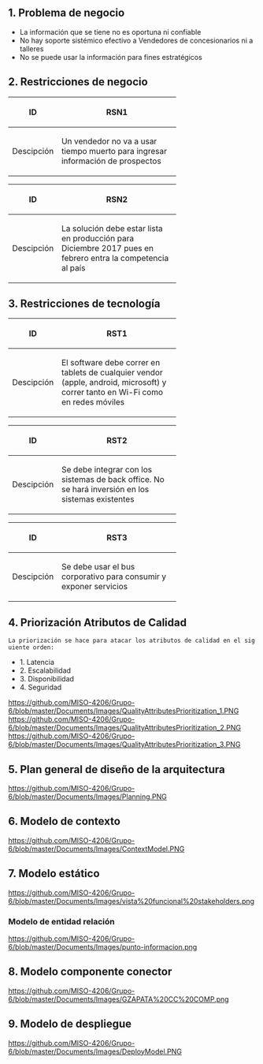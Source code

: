 ==1. Problema de negocio ==

* La información que se tiene no es oportuna ni confiable
* No hay soporte sistémico efectivo a Vendedores de concesionarios ni a talleres
* No se puede usar la información para fines estratégicos


==2. Restricciones de negocio ==

{| 
!width="50"|ID
!width="225"|RSN1
|-
| Descipción
| Un vendedor no va a usar tiempo muerto para ingresar información de prospectos 
|}

{| 
!width="50"|ID
!width="225"|RSN2
|-
| Descipción
| La solución debe estar lista en producción para Diciembre 2017 pues en febrero entra la competencia al país
|}



==3. Restricciones de tecnología==

{| 
!width="50"|ID
!width="225"|RST1
|-
| Descipción
| El software debe correr en tablets de cualquier vendor (apple, android, microsoft) y correr tanto en Wi-Fi como en redes móviles
|}

{| 
!width="50"|ID
!width="225"|RST2
|-
| Descipción
| Se debe integrar con los sistemas de back office. No se hará inversión en los sistemas existentes
|}

{| 
!width="50"|ID
!width="225"|RST3
|-
| Descipción
| Se debe usar el bus corporativo para consumir y exponer servicios
|}

==4. Priorización Atributos de Calidad ==

 La priorización se hace para atacar los atributos de calidad en el siguiente orden:
* 1. Latencia
* 2. Escalabilidad
* 3. Disponibilidad
* 4. Seguridad

[[https://github.com/MISO-4206/Grupo-6/blob/master/Documents/Images/QualityAttributesPrioritization_1.PNG]]
[[https://github.com/MISO-4206/Grupo-6/blob/master/Documents/Images/QualityAttributesPrioritization_2.PNG]]
[[https://github.com/MISO-4206/Grupo-6/blob/master/Documents/Images/QualityAttributesPrioritization_3.PNG]]

==5. Plan general de diseño de la arquitectura ==
[[https://github.com/MISO-4206/Grupo-6/blob/master/Documents/Images/Planning.PNG]]
==6. Modelo de contexto ==
[[https://github.com/MISO-4206/Grupo-6/blob/master/Documents/Images/ContextModel.PNG]]
==7. Modelo estático ==
[[https://github.com/MISO-4206/Grupo-6/blob/master/Documents/Images/vista%20funcional%20stakeholders.png]]
===Modelo de entidad relación===
[[https://github.com/MISO-4206/Grupo-6/blob/master/Documents/Images/punto-informacion.png]]
==8. Modelo componente conector ==
[[https://github.com/MISO-4206/Grupo-6/blob/master/Documents/Images/GZAPATA%20CC%20COMP.png]]
==9. Modelo de despliegue ==
[[https://github.com/MISO-4206/Grupo-6/blob/master/Documents/Images/DeployModel.PNG]]

